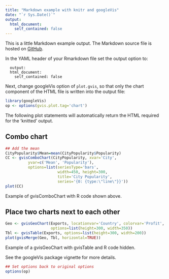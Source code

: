 ```yaml
---
title: "Markdown example with knitr and googleVis"
date: "`r Sys.Date()`"
output:
  html_document:
    self_contained: false
---
```


<!--
%\VignetteEngine{knitr::knitr}
%\VignetteIndexEntry{Markdown example with knitr and googleVis}
-->

This is a little Markdown example output. The Markdown source file is hosted on [GitHub](https://github.com/mages/googleVis/blob/master/vignettes/Using_googleVis_with_knitr.Rmd).

In the YAML header of your Rmarkdown file set the output option to:

```
  output:
  html_document:
    self_contained: false
```

Next, change googleVis option of `plot.gvis`, so that only the chart component of the HTML file is written into the output file:

```r
library(googleVis)
op <- options(gvis.plot.tag='chart')
```

The following plot statements will automatically return the HTML
required for the 'knitted' output. 

## Combo chart
```r
## Add the mean
CityPopularity$Mean=mean(CityPopularity$Popularity)
CC <- gvisComboChart(CityPopularity, xvar='City',
          yvar=c('Mean', 'Popularity'),
          options=list(seriesType='bars',
                       width=450, height=300,
                       title='City Popularity',
                       series='{0: {type:\"line\"}}'))
plot(CC)
```

Example of gvisComboChart with R code shown above.

## Place two charts next to each other
```r
Geo <- gvisGeoChart(Exports, locationvar='Country', colorvar='Profit', 
                    options=list(height=300, width=350)) 
Tbl <- gvisTable(Exports, options=list(height=300, width=200))
plot(gvisMerge(Geo, Tbl, horizontal=TRUE))
```

Example of a gvisGeoChart with gvisTable and R code hidden.

See the googleVis package vignette for more details. 

```r
## Set options back to original options
options(op)
```
